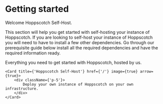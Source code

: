 # Getting started

Welcome Hoppscotch Self-Host.

This section will help you get started with self-hosting your instance of Hoppscotch. If you are looking to self-host your instance of Hoppscotch you will need to have to install a few other dependencies. Go through our prerequisite guide below install all the required dependencies and have the required information ready.


<Cards>
    <Card title={'Hoppscotch Cloud'} href={'/'} image={true} arrow={true}>
        <div className={'p-5'}>
            Everything you need to get started with Hoppscotch, hosted by us.
        </div>
    </Card>

    <Card title={'Hoppscotch Self-Host'} href={'/'} image={true} arrow={true}>
        <div className={'p-5'}>
            Deploy your own instance of Hoppscotch on your own infrastructure.
        </div>
    </Card>

</Cards>
